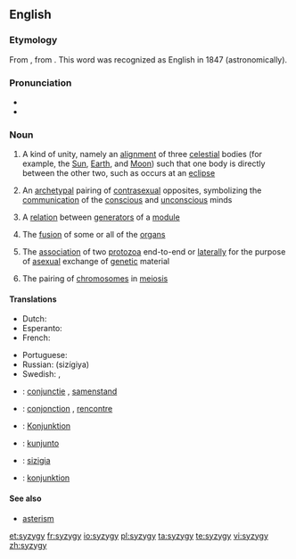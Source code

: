 {{was wotd|2006|January|28}}
==English==

===Etymology===
From {{etyl|LL.}} {{term|syzygia||lang=la|conjunction}}, from {{etyl|grc|en}} {{term|σύζυγος||tr=syzygos|lang=grc|yoked together}}. This word was recognized as English in 1847 (astronomically).

===Pronunciation===
* {{X-SAMPA|/"sIz.IdZ.i/}}
* {{IPA|/ˈsɪz.ɪdʒ.i/}}

===Noun===
{{wikipedia}}
{{en-noun|syzyg|ies}}

# {{context|astronomy|astrology}} A kind of unity, namely an [[alignment]] of three [[celestial]] bodies (for example, the [[Sun]], [[Earth]], and [[Moon]]) such that one body is directly between the other two, such as occurs at an [[eclipse]]
# {{psychology}} An [[archetypal]] pairing of [[contrasexual]] opposites, symbolizing the [[communication]] of the [[conscious]] and [[unconscious]] minds
# {{mathematics}} A [[relation]] between [[generator|generators]] of a [[module]]
# {{medicine}} The [[fusion]] of some or all of the [[organs]]
# {{zoology}} The [[association]] of two [[protozoa]] end-to-end or [[laterally]] for the purpose of [[asexual]] exchange of [[genetic]] material
# {{zoology}} The pairing of [[chromosome|chromosomes]] in [[meiosis]]

====Translations====
{{trans-top|astronomical conjunction}}
* Dutch: {{t-|nl|syzygie|f}}
* Esperanto: {{t-|eo|sizigio}}
* French: {{t+|fr|syzygie|f}}
{{trans-mid}}
* Portuguese: {{t+|pt|sizígia|f}}
* Russian: {{t+|ru|сизигия|f}} (sizígiya)
* Swedish: {{t|sv|syzygie|c}}, {{t|sv|konjunktion|c}}
{{trans-bottom}}

{{checktrans-top}}
* {{ttbc|nl}}: [[conjunctie]] {{f}}, [[samenstand]] {{m}}
* {{ttbc|fr}}: [[conjonction]] {{f}}, [[rencontre]] {{m}}
* {{ttbc|de}}: [[Konjunktion]] {{f}}
{{trans-mid}}
* {{ttbc|io}}: [[kunjunto]]
* {{ttbc|it}}: [[sizigia]] {{f}}
* {{ttbc|sv}}: [[konjunktion]] {{c}}
{{trans-bottom}}

====See also====
* [[asterism]]

[[et:syzygy]]
[[fr:syzygy]]
[[io:syzygy]]
[[pl:syzygy]]
[[ta:syzygy]]
[[te:syzygy]]
[[vi:syzygy]]
[[zh:syzygy]]